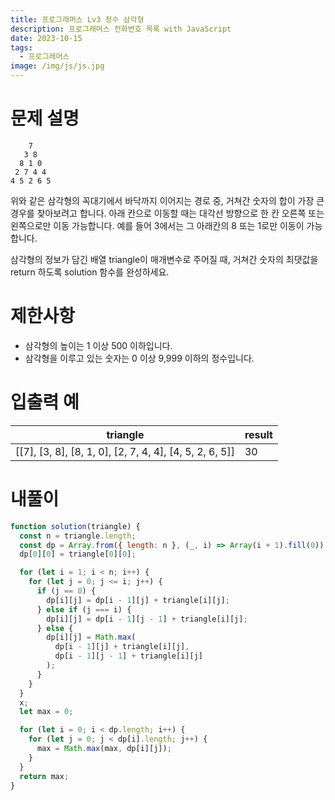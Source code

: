 ```yaml
---
title: 프로그래머스 Lv3 정수 삼각형
description: 프로그래머스 전화번호 목록 with JavaScript
date: 2023-10-15
tags:
  - 프로그래머스
image: /img/js/js.jpg
---
```


# 문제 설명

```
    7
   3 8
  8 1 0
 2 7 4 4
4 5 2 6 5
```

위와 같은 삼각형의 꼭대기에서 바닥까지 이어지는 경로 중, 거쳐간 숫자의 합이 가장 큰 경우를 찾아보려고 합니다. 아래 칸으로 이동할 때는 대각선 방향으로 한 칸 오른쪽 또는 왼쪽으로만 이동 가능합니다. 예를 들어 3에서는 그 아래칸의 8 또는 1로만 이동이 가능합니다.

삼각형의 정보가 담긴 배열 triangle이 매개변수로 주어질 때, 거쳐간 숫자의 최댓값을 return 하도록 solution 함수를 완성하세요.

# 제한사항

- 삼각형의 높이는 1 이상 500 이하입니다.
- 삼각형을 이루고 있는 숫자는 0 이상 9,999 이하의 정수입니다.

# 입출력 예

| triangle                                                | result |
| ------------------------------------------------------- | ------ |
| [[7], [3, 8], [8, 1, 0], [2, 7, 4, 4], [4, 5, 2, 6, 5]] | 30     |

# 내풀이

```js
function solution(triangle) {
  const n = triangle.length;
  const dp = Array.from({ length: n }, (_, i) => Array(i + 1).fill(0));
  dp[0][0] = triangle[0][0];

  for (let i = 1; i < n; i++) {
    for (let j = 0; j <= i; j++) {
      if (j == 0) {
        dp[i][j] = dp[i - 1][j] + triangle[i][j];
      } else if (j === i) {
        dp[i][j] = dp[i - 1][j - 1] + triangle[i][j];
      } else {
        dp[i][j] = Math.max(
          dp[i - 1][j] + triangle[i][j],
          dp[i - 1][j - 1] + triangle[i][j]
        );
      }
    }
  }
  x;
  let max = 0;

  for (let i = 0; i < dp.length; i++) {
    for (let j = 0; j < dp[i].length; j++) {
      max = Math.max(max, dp[i][j]);
    }
  }
  return max;
}
```
